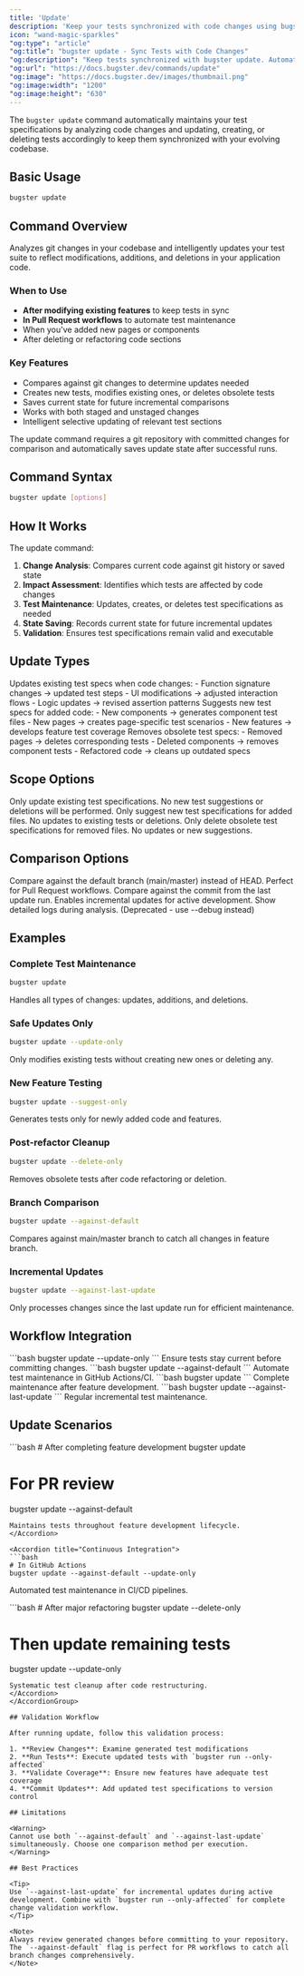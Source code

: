 ```yaml
---
title: 'Update'
description: 'Keep your tests synchronized with code changes using bugster update'
icon: "wand-magic-sparkles"
"og:type": "article"
"og:title": "bugster update - Sync Tests with Code Changes"
"og:description": "Keep tests synchronized with bugster update. Automatic test maintenance from git changes, PR workflows, and incremental updates for active development."
"og:url": "https://docs.bugster.dev/commands/update"
"og:image": "https://docs.bugster.dev/images/thumbnail.png"
"og:image:width": "1200"
"og:image:height": "630"
---
```


The `bugster update` command automatically maintains your test specifications by analyzing code changes and updating, creating, or deleting tests accordingly to keep them synchronized with your evolving codebase.

## Basic Usage

```bash
bugster update
```

## Command Overview

Analyzes git changes in your codebase and intelligently updates your test suite to reflect modifications, additions, and deletions in your application code.

### When to Use

- **After modifying existing features** to keep tests in sync
- **In Pull Request workflows** to automate test maintenance
- When you've added new pages or components
- After deleting or refactoring code sections

### Key Features

- Compares against git changes to determine updates needed
- Creates new tests, modifies existing ones, or deletes obsolete tests
- Saves current state for future incremental comparisons
- Works with both staged and unstaged changes
- Intelligent selective updating of relevant test sections

<Note>
The update command requires a git repository with committed changes for comparison and automatically saves update state after successful runs.
</Note>

## Command Syntax

```bash
bugster update [options]
```

## How It Works

The update command:

1. **Change Analysis**: Compares current code against git history or saved state
2. **Impact Assessment**: Identifies which tests are affected by code changes
3. **Test Maintenance**: Updates, creates, or deletes test specifications as needed
4. **State Saving**: Records current state for future incremental updates
5. **Validation**: Ensures test specifications remain valid and executable

## Update Types

<Tabs>
<Tab title="Modified Files">
Updates existing test specs when code changes:
- Function signature changes → updated test steps
- UI modifications → adjusted interaction flows
- Logic updates → revised assertion patterns
</Tab>

<Tab title="New Files">
Suggests new test specs for added code:
- New components → generates component test files
- New pages → creates page-specific test scenarios
- New features → develops feature test coverage
</Tab>

<Tab title="Deleted Files">
Removes obsolete test specs:
- Removed pages → deletes corresponding tests
- Deleted components → removes component tests
- Refactored code → cleans up outdated specs
</Tab>

</Tabs>

## Scope Options

<ParamField query="--update-only" type="boolean">
Only update existing test specifications. No new test suggestions or deletions will be performed.
</ParamField>

<ParamField query="--suggest-only" type="boolean">
Only suggest new test specifications for added files. No updates to existing tests or deletions.
</ParamField>

<ParamField query="--delete-only" type="boolean">
Only delete obsolete test specifications for removed files. No updates or new suggestions.
</ParamField>

## Comparison Options

<ParamField query="--against-default" type="boolean">
Compare against the default branch (main/master) instead of HEAD. Perfect for Pull Request workflows.
</ParamField>

<ParamField query="--against-last-update" type="boolean">
Compare against the commit from the last update run. Enables incremental updates for active development.
</ParamField>

<ParamField query="--show-logs" type="boolean">
Show detailed logs during analysis. (Deprecated - use --debug instead)
</ParamField>

## Examples

### Complete Test Maintenance

```bash
bugster update
```

Handles all types of changes: updates, additions, and deletions.

### Safe Updates Only

```bash
bugster update --update-only
```

Only modifies existing tests without creating new ones or deleting any.

### New Feature Testing

```bash
bugster update --suggest-only
```

Generates tests only for newly added code and features.

### Post-refactor Cleanup

```bash
bugster update --delete-only
```

Removes obsolete tests after code refactoring or deletion.

### Branch Comparison

```bash
bugster update --against-default
```

Compares against main/master branch to catch all changes in feature branch.

### Incremental Updates

```bash
bugster update --against-last-update
```

Only processes changes since the last update run for efficient maintenance.

## Workflow Integration

<CardGroup cols={2}>
<Card title="Pre-commit Hook" icon="code-commit">
```bash
bugster update --update-only
```
Ensure tests stay current before committing changes.
</Card>

<Card title="PR Automation" icon="code-pull-request">
```bash
bugster update --against-default
```
Automate test maintenance in GitHub Actions/CI.
</Card>

<Card title="Feature Development" icon="code">
```bash
bugster update
```
Complete maintenance after feature development.
</Card>

<Card title="Daily Maintenance" icon="clock">
```bash
bugster update --against-last-update
```
Regular incremental test maintenance.
</Card>
</CardGroup>

## Update Scenarios

<AccordionGroup>
<Accordion title="Feature Branch Workflow">
```bash
# After completing feature development
bugster update

# For PR review
bugster update --against-default
```
Maintains tests throughout feature development lifecycle.
</Accordion>

<Accordion title="Continuous Integration">
```bash
# In GitHub Actions
bugster update --against-default --update-only
```
Automated test maintenance in CI/CD pipelines.
</Accordion>

<Accordion title="Refactoring Projects">
```bash
# After major refactoring
bugster update --delete-only

# Then update remaining tests
bugster update --update-only
```
Systematic test cleanup after code restructuring.
</Accordion>
</AccordionGroup>

## Validation Workflow

After running update, follow this validation process:

1. **Review Changes**: Examine generated test modifications
2. **Run Tests**: Execute updated tests with `bugster run --only-affected`
3. **Validate Coverage**: Ensure new features have adequate test coverage
4. **Commit Updates**: Add updated test specifications to version control

## Limitations

<Warning>
Cannot use both `--against-default` and `--against-last-update` simultaneously. Choose one comparison method per execution.
</Warning>

## Best Practices

<Tip>
Use `--against-last-update` for incremental updates during active development. Combine with `bugster run --only-affected` for complete change validation workflow.
</Tip>

<Note>
Always review generated changes before committing to your repository. The `--against-default` flag is perfect for PR workflows to catch all branch changes comprehensively.
</Note> 